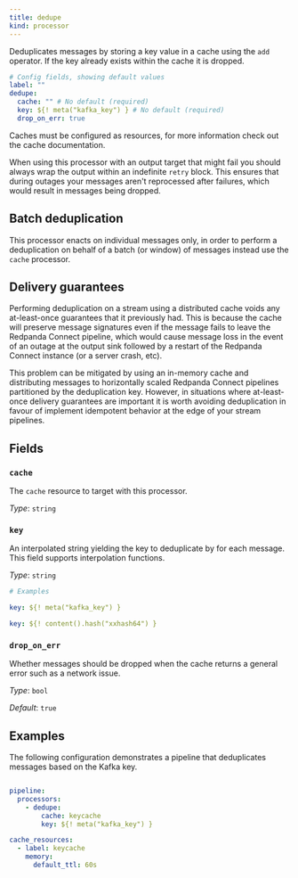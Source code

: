```yaml
---
title: dedupe
kind: processor
---
```


Deduplicates messages by storing a key value in a cache using the `add` operator. If the key already exists within the cache it is dropped.

```yml
# Config fields, showing default values
label: ""
dedupe:
  cache: "" # No default (required)
  key: ${! meta("kafka_key") } # No default (required)
  drop_on_err: true
```

Caches must be configured as resources, for more information check out the cache documentation.

When using this processor with an output target that might fail you should always wrap the output within an indefinite `retry` block. This ensures that during outages your messages aren't reprocessed after failures, which would result in messages being dropped.

## Batch deduplication

This processor enacts on individual messages only, in order to perform a deduplication on behalf of a batch (or window) of messages instead use the `cache` processor.

## Delivery guarantees

Performing deduplication on a stream using a distributed cache voids any at-least-once guarantees that it previously had. This is because the cache will preserve message signatures even if the message fails to leave the Redpanda Connect pipeline, which would cause message loss in the event of an outage at the output sink followed by a restart of the Redpanda Connect instance (or a server crash, etc).

This problem can be mitigated by using an in-memory cache and distributing messages to horizontally scaled Redpanda Connect pipelines partitioned by the deduplication key. However, in situations where at-least-once delivery guarantees are important it is worth avoiding deduplication in favour of implement idempotent behavior at the edge of your stream pipelines.

## Fields

### `cache`

The `cache` resource to target with this processor.


*Type*: `string`


### `key`

An interpolated string yielding the key to deduplicate by for each message.
This field supports interpolation functions.


*Type*: `string`


```yml
# Examples

key: ${! meta("kafka_key") }

key: ${! content().hash("xxhash64") }
```

### `drop_on_err`

Whether messages should be dropped when the cache returns a general error such as a network issue.


*Type*: `bool`

*Default*: `true`

## Examples

<Tabs>
<TabItem label="Deduplicate based on Kafka key">
The following configuration demonstrates a pipeline that deduplicates messages based on the Kafka key.

```yaml

pipeline:
  processors:
    - dedupe:
        cache: keycache
        key: ${! meta("kafka_key") }

cache_resources:
  - label: keycache
    memory:
      default_ttl: 60s

```

</TabItem>
</Tabs>


